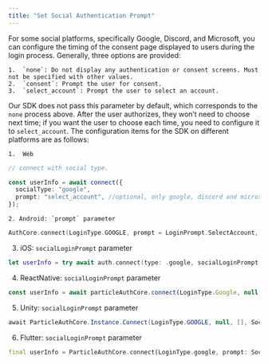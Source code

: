 ```yaml
---
title: "Set Social Authentication Prompt"
---
```



For some social platforms, specifically Google, Discord, and Microsoft, you can configure the timing of the consent page displayed to users during the login process. Generally, three options are provided:

    1.	`none`: Do not display any authentication or consent screens. Must not be specified with other values.
    2.	`consent`: Prompt the user for consent.
    3.	`select_account`: Prompt the user to select an account.

Our SDK does not pass this parameter by default, which corresponds to the `none` process above. After the user authorizes, they won’t need to choose next time; if you want the user to choose each time, you need to configure it to `select_account`. The configuration items for the SDK on different platforms are as follows:

    1.	Web

```typescript
// connect with social type.

const userInfo = await connect({
  socialType: "google",
  prompt: "select_account", //optional, only google, discord and microsoft support it.
});
```

    2. Android: `prompt` parameter
   
```kotlin
AuthCore.connect(LoginType.GOOGLE, prompt = LoginPrompt.SelectAccount, loginCallback)
```
   3. iOS: `socialLoginPrompt` parameter
   
```swift
let userInfo = try await auth.connect(type: .google, socialLoginPrompt: .selectAccount) 
```

   4. ReactNative: `socialLoginPrompt` parameter
```typeScript
const userInfo = await particleAuthCore.connect(LoginType.Google, null, [], SocialLoginPrompt.SelectAccount);
```

   5. Unity: `socialLoginPrompt` parameter
```csharp
await ParticleAuthCore.Instance.Connect(LoginType.GOOGLE, null, [], SocialLoginPrompt.SelectAccount, null);
```
   6. Flutter: `socialLoginPrompt` parameter
   
```dart
final userInfo = ParticleAuthCore.connect(LoginType.google, prompt: SocialLoginPrompt.select_account);
```

